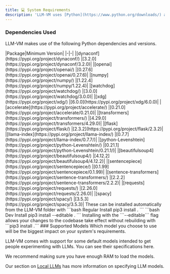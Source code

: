 ```yaml
---
title: 💻 System Requirements
description: 'LLM-VM uses [Python](https://www.python.org/downloads/) and is compatible with version 3.8 and higher.'
---
```


### Dependencies Used
LLM-VM makes use of the following Python dependencies and versions.

<Accordion title="Python Packages">
|Package|Minimum Version|
|-|-|
|[dynaconf](https://pypi.org/project/dynaconf/)					|[3.2.0](https://pypi.org/project/dynaconf/3.2.0)|
|[openai](https://pypi.org/project/openai/)					|[0.27.6](https://pypi.org/project/openai/0.27.6)|	
|[numpy](https://pypi.org/project/numpy/)					|[1.22.4](https://pypi.org/project/numpy/1.22.4)|
|[watchdog](https://pypi.org/project/watchdog/)					|[3.0.0](https://pypi.org/project/watchdog/3.0.0)|
|[xdg](https://pypi.org/project/xdg/)						|[6.0.0](https://pypi.org/project/xdg/6.0.0)|
|[accelerate](https://pypi.org/project/accelerate/)				|[0.21.0](https://pypi.org/project/accelerate/0.21.0)|
|[transformers](https://pypi.org/project/transformers/)				|[4.29.0](https://pypi.org/project/transformers/4.29.0)|
|[flask](https://pypi.org/project/flask/)					|[2.3.2](https://pypi.org/project/flask/2.3.2)|
|[llama-index](https://pypi.org/project/llama-index/) 				|[0.7.7](https://pypi.org/project/llama-index/0.7.7/)|
|[python-Levenshtein](https://pypi.org/project/python-Levenshtein/)		|[0.21.1](https://pypi.org/project/python-Levenshtein/0.21.1/)|
|[beautifulsoup4](https://pypi.org/project/beautifulsoup4/)			|[4.12.2](https://pypi.org/project/beautifulsoup4/4.12.2)|
|[sentencepiece](https://pypi.org/project/sentencepiece/)			|[0.1.99](https://pypi.org/project/sentencepiece/0.1.99)|
|[sentence-transformers](https://pypi.org/project/sentence-transformers/)	|[2.2.2](https://pypi.org/project/sentence-transformers/2.2.2)|
|[requests](https://pypi.org/project/requests/) 				|[2.26.0](https://pypi.org/project/requests/2.26.0)|
|[spacy](https://pypi.org/project/spacy/)					|[3.5.3](https://pypi.org/project/spacy/3.5.3)|

</Accordion>
These can be installed automatically from the LLM-VM folder with
<CodeGroup>
```bash Regular Install
pip3 install .
```
```bash Dev Install
pip3 install --editable .
```
</CodeGroup>
<Note>Installing with the ```--editable``` flag allows your changes to the codebase take effect without rebuilding with ```pip3 install .```</Note>
### Supported Models
Which model you choose to use will be the biggest impact on your system's requirements.

LLM-VM comes with support for some default models intended to get people experimenting with LLMs. You can see their specifications here.

<Accordion title="Supported LLMs with Default Models (and sizes)">
<Snippet file="default_models_table.mdx" />
</Accordion>

We recommend making sure you have enough RAM to load the models.

Our section on [Local LLMs](quickstart/local_llms) has more information on specifying LLM models.

<Snippet file="github.mdx" />